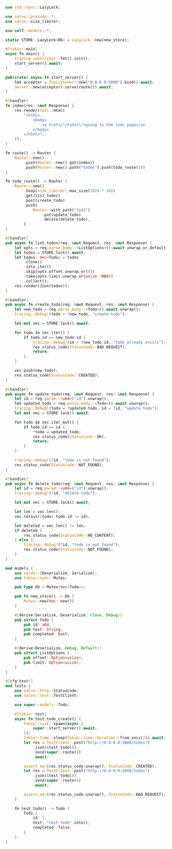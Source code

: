 
```rust  title="todos/src/main.rs"
use std::sync::LazyLock;

use salvo::prelude::*;
use salvo::size_limiter;

use self::models::*;

static STORE: LazyLock<Db> = LazyLock::new(new_store);

#[tokio::main]
async fn main() {
    tracing_subscriber::fmt().init();
    start_server().await;
}

pub(crate) async fn start_server() {
    let acceptor = TcpListener::new("0.0.0.0:5800").bind().await;
    Server::new(acceptor).serve(route()).await;
}

#[handler]
fn index(res: &mut Response) {
    res.render(Text::Html(
        "<html>
            <body>
                <a href=\"/todos\">going to the todo page</a>
            </body>
        </html>",
    ));
}

fn route() -> Router {
    Router::new()
        .push(Router::new().get(index))
        .push(Router::new().path("todos").push(todo_route()))
}

fn todo_route() -> Router {
    Router::new()
        .hoop(size_limiter::max_size(1024 * 16))
        .get(list_todos)
        .post(create_todo)
        .push(
            Router::with_path("{id}")
                .put(update_todo)
                .delete(delete_todo),
        )
}

#[handler]
pub async fn list_todos(req: &mut Request, res: &mut Response) {
    let opts = req.parse_body::<ListOptions>().await.unwrap_or_default();
    let todos = STORE.lock().await;
    let todos: Vec<Todo> = todos
        .clone()
        .into_iter()
        .skip(opts.offset.unwrap_or(0))
        .take(opts.limit.unwrap_or(usize::MAX))
        .collect();
    res.render(Json(todos));
}

#[handler]
pub async fn create_todo(req: &mut Request, res: &mut Response) {
    let new_todo = req.parse_body::<Todo>().await.unwrap();
    tracing::debug!(todo = ?new_todo, "create todo");

    let mut vec = STORE.lock().await;

    for todo in vec.iter() {
        if todo.id == new_todo.id {
            tracing::debug!(id = ?new_todo.id, "todo already exists");
            res.status_code(StatusCode::BAD_REQUEST);
            return;
        }
    }

    vec.push(new_todo);
    res.status_code(StatusCode::CREATED);
}

#[handler]
pub async fn update_todo(req: &mut Request, res: &mut Response) {
    let id = req.param::<u64>("id").unwrap();
    let updated_todo = req.parse_body::<Todo>().await.unwrap();
    tracing::debug!(todo = ?updated_todo, id = ?id, "update todo");
    let mut vec = STORE.lock().await;

    for todo in vec.iter_mut() {
        if todo.id == id {
            *todo = updated_todo;
            res.status_code(StatusCode::OK);
            return;
        }
    }

    tracing::debug!(?id, "todo is not found");
    res.status_code(StatusCode::NOT_FOUND);
}

#[handler]
pub async fn delete_todo(req: &mut Request, res: &mut Response) {
    let id = req.param::<u64>("id").unwrap();
    tracing::debug!(?id, "delete todo");

    let mut vec = STORE.lock().await;

    let len = vec.len();
    vec.retain(|todo| todo.id != id);

    let deleted = vec.len() != len;
    if deleted {
        res.status_code(StatusCode::NO_CONTENT);
    } else {
        tracing::debug!(?id, "todo is not found");
        res.status_code(StatusCode::NOT_FOUND);
    }
}

mod models {
    use serde::{Deserialize, Serialize};
    use tokio::sync::Mutex;

    pub type Db = Mutex<Vec<Todo>>;

    pub fn new_store() -> Db {
        Mutex::new(Vec::new())
    }

    #[derive(Serialize, Deserialize, Clone, Debug)]
    pub struct Todo {
        pub id: u64,
        pub text: String,
        pub completed: bool,
    }

    #[derive(Deserialize, Debug, Default)]
    pub struct ListOptions {
        pub offset: Option<usize>,
        pub limit: Option<usize>,
    }
}

#[cfg(test)]
mod tests {
    use salvo::http::StatusCode;
    use salvo::test::TestClient;

    use super::models::Todo;

    #[tokio::test]
    async fn test_todo_create() {
        tokio::task::spawn(async {
            super::start_server().await;
        });
        tokio::time::sleep(tokio::time::Duration::from_secs(2)).await;
        let res = TestClient::post("http://0.0.0.0:5800/todos")
            .json(&test_todo())
            .send(super::route())
            .await;

        assert_eq!(res.status_code.unwrap(), StatusCode::CREATED);
        let res = TestClient::post("http://0.0.0.0:5800/todos")
            .json(&test_todo())
            .send(super::route())
            .await;

        assert_eq!(res.status_code.unwrap(), StatusCode::BAD_REQUEST);
    }

    fn test_todo() -> Todo {
        Todo {
            id: 1,
            text: "test todo".into(),
            completed: false,
        }
    }
}

```